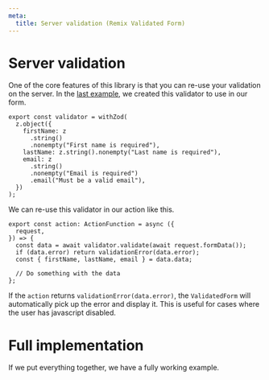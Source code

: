 ```yaml
---
meta:
  title: Server validation (Remix Validated Form)
---
```




# Server validation

One of the core features of this library is that you can re-use your validation on the server.
In the [last example](/integrate-your-components#use-in-a-form),
we created this validator to use in our form.

```tsx
export const validator = withZod(
  z.object({
    firstName: z
      .string()
      .nonempty("First name is required"),
    lastName: z.string().nonempty("Last name is required"),
    email: z
      .string()
      .nonempty("Email is required")
      .email("Must be a valid email"),
  })
);
```

We can re-use this validator in our action like this.

```tsx
export const action: ActionFunction = async ({
  request,
}) => {
  const data = await validator.validate(await request.formData());
  if (data.error) return validationError(data.error);
  const { firstName, lastName, email } = data.data;

  // Do something with the data
};
```

If the `action` returns `validationError(data.error)`,
the `ValidatedForm` will automatically pick up the error and display it.
This is useful for cases where the user has javascript disabled.

# Full implementation

If we put everything together, we have a fully working example.

<CodeExample>
  <Demo />

```tsx file=~/examples/demo.tsx

```

</CodeExample>
